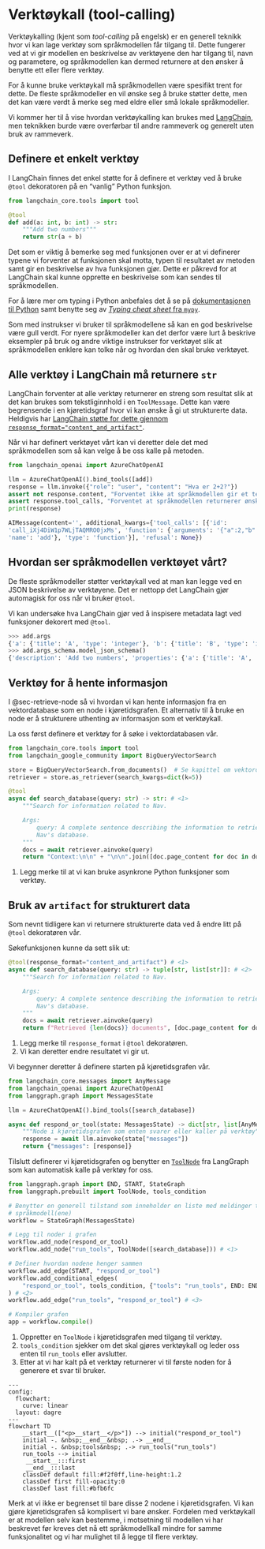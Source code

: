 # Verktøykall (tool-calling) {#sec-tool-calling}

Verktøykalling (kjent som _tool-calling_ på engelsk) er en generell teknikk hvor
vi kan lage verktøy som språkmodellen får tilgang til. Dette fungerer ved at vi
gir modellen en beskrivelse av verktøyene den har tilgang til, navn og
parametere, og språkmodellen kan dermed returnere at den ønsker å benytte ett
eller flere verktøy.

For å kunne bruke verktøykall må språkmodellen være spesifikt trent for dette.
De fleste språkmodeller en vil ønske seg å bruke støtter dette, men det kan være
verdt å merke seg med eldre eller små lokale språkmodeller.

Vi kommer her til å vise hvordan verktøykalling kan brukes med
[LangChain](https://python.langchain.com/docs/concepts/tools/), men teknikken
burde være overførbar til andre rammeverk og generelt uten bruk av rammeverk.

## Definere et enkelt verktøy

I LangChain finnes det enkel støtte for å definere et verktøy ved å bruke
`@tool` dekoratoren på en "vanlig" Python funksjon.

```python
from langchain_core.tools import tool

@tool
def add(a: int, b: int) -> str:
    """Add two numbers"""
    return str(a + b)
```

Det som er viktig å bemerke seg med funksjonen over er at vi definerer typene vi
forventer at funksjonen skal motta, typen til resultatet av metoden samt gir en
beskrivelse av hva funksjonen gjør. Dette er påkrevd for at LangChain skal kunne
opprette en beskrivelse som kan sendes til språkmodellen.

:::{.column-margin}
For å lære mer om typing i Python anbefales det å se på [dokumentasjonen til
Python](https://docs.python.org/3/library/typing.html) samt benytte seg av
[_Typing cheat sheet_ fra
`mypy`](https://mypy.readthedocs.io/en/stable/cheat_sheet_py3.html).
:::

Som med instrukser vi bruker til språkmodellene så kan en god beskrivelse være
gull verdt. For nyere språkmodeller kan det derfor være lurt å beskrive
eksempler på bruk og andre viktige instrukser for verktøyet slik at
språkmodellen enklere kan tolke når og hvordan den skal bruke verktøyet.

:::{.callout-important collapse="true"}
# Alle verktøy i LangChain må returnere `str`
LangChain forventer at alle verktøy returnerer en streng som resultat slik at
det kan brukes som tekstliginnhold i en `ToolMessage`. Dette kan være
begrensende i en kjøretidsgraf hvor vi kan ønske å gi ut strukturerte data.
Heldigvis har [LangChain støtte for dette gjennom
`response_format="content_and_artifact"`](https://python.langchain.com/docs/concepts/tools/#tool-artifacts).
:::

Når vi har definert verktøyet vårt kan vi deretter dele det med språkmodellen
som så kan velge å be oss kalle på metoden.

```python
from langchain_openai import AzureChatOpenAI

llm = AzureChatOpenAI().bind_tools([add])
response = llm.invoke({"role": "user", "content": "Hva er 2+2?"})
assert not response.content, "Forventet ikke at språkmodellen gir et tekstlig svar"
assert response.tool_calls, "Forventet at språkmodellen returnerer ønske om verktøykall"
print(response)
```

```python
AIMessage(content='', additional_kwargs={'tool_calls': [{'id':
'call_iXj4DiW1p7WLjTAQMRO0jxMs', 'function': {'arguments': '{"a":2,"b":2}',
'name': 'add'}, 'type': 'function'}], 'refusal': None})
```

:::{.callout collapse="true"}
## Hvordan ser språkmodellen verktøyet vårt?
De fleste språkmodeller støtter verktøykall ved at man kan legge ved en JSON
beskrivelse av verktøyene. Det er nettopp det LangChain gjør automagisk for oss
når vi bruker `@tool`.

Vi kan undersøke hva LangChain gjør ved å inspisere metadata lagt ved funksjoner
dekorert med `@tool`.

```python
>>> add.args
{'a': {'title': 'A', 'type': 'integer'}, 'b': {'title': 'B', 'type': 'integer'}}
>>> add.args_schema.model_json_schema()
{'description': 'Add two numbers', 'properties': {'a': {'title': 'A', 'type': 'integer'}, 'b': {'title': 'B', 'type': 'integer'}}, 'required': ['a', 'b'], 'title': 'add', 'type': 'object'}
```
:::

## Verktøy for å hente informasjon

I @sec-retrieve-node så vi hvordan vi kan hente informasjon fra en
vektordatabase som en node i kjøretidsgrafen. Et alternativ til å bruke en node
er å strukturere uthenting av informasjon som et verktøykall.

La oss først definere et verktøy for å søke i vektordatabasen vår.

```python
from langchain_core.tools import tool
from langchain_google_community import BigQueryVectorSearch

store = BigQueryVectorSearch.from_documents()  # Se kapittel om vektordatabase
retriever = store.as_retriever(search_kwargs=dict(k=5))

@tool
async def search_database(query: str) -> str: # <1>
    """Search for information related to Nav.

    Args:
        query: A complete sentence describing the information to retrieve from
        Nav's database.
    """
    docs = await retriever.ainvoke(query)
    return "Context:\n\n" + "\n\n".join([doc.page_content for doc in docs])
```
1. Legg merke til at vi kan bruke asynkrone Python funksjoner som verktøy.

:::{.callout-tip collapse="true"}
## Bruk av `artifact` for strukturert data
Som nevnt tidligere kan vi returnere strukturerte data ved å endre litt på
`@tool` dekoratøren vår.

Søkefunksjonen kunne da sett slik ut:
```python
@tool(response_format="content_and_artifact") # <1>
async def search_database(query: str) -> tuple[str, list[str]]: # <2>
    """Search for information related to Nav.

    Args:
        query: A complete sentence describing the information to retrieve from
        Nav's database.
    """
    docs = await retriever.ainvoke(query)
    return f"Retrieved {len(docs)} documents", [doc.page_content for doc in docs] # <2>
```
1. Legg merke til `response_format` i `@tool` dekoratøren.
2. Vi kan deretter endre resultatet vi gir ut.
:::

Vi begynner deretter å definere starten på kjøretidsgrafen vår.

```python
from langchain_core.messages import AnyMessage
from langchain_openai import AzureChatOpenAI
from langgraph.graph import MessagesState

llm = AzureChatOpenAI().bind_tools([search_database])

async def respond_or_tool(state: MessagesState) -> dict[str, list[AnyMessage]]:
    """Node i kjøretidsgrafen som enten svarer eller kaller på verktøy"""
    response = await llm.ainvoke(state["messages"])
    return {"messages": [response]}
```

Tilslutt definerer vi kjøretidsgrafen og benytter en
[`ToolNode`](https://langchain-ai.github.io/langgraph/reference/agents/#langgraph.prebuilt.tool_node.ToolNode)
fra LangGraph
som kan automatisk kalle på verktøy for oss.

```python
from langgraph.graph import END, START, StateGraph
from langgraph.prebuilt import ToolNode, tools_condition

# Benytter en generell tilstand som inneholder en liste med meldinger til og fra
# språkmodell(ene)
workflow = StateGraph(MessagesState)

# Legg til noder i grafen
workflow.add_node(respond_or_tool)
workflow.add_node("run_tools", ToolNode([search_database])) # <1>

# Definer hvordan nodene henger sammen
workflow.add_edge(START, "respond_or_tool")
workflow.add_conditional_edges(
    "respond_or_tool", tools_condition, {"tools": "run_tools", END: END}
) # <2>
workflow.add_edge("run_tools", "respond_or_tool") # <3>

# Kompiler grafen
app = workflow.compile()
```
1. Oppretter en `ToolNode` i kjøretidsgrafen med tilgang til verktøy.
2. `tools_condition` sjekker om det skal gjøres verktøykall og leder oss enten
til `run_tools` eller avslutter.
3. Etter at vi har kalt på et verktøy returnerer vi til første noden for å
generere et svar til bruker.

```mermaid
---
config:
  flowchart:
    curve: linear
  layout: dagre
---
flowchart TD
    __start__(["<p>__start__</p>"]) --> initial("respond_or_tool")
    initial -. &nbsp;__end__&nbsp; .-> __end__
    initial -. &nbsp;tools&nbsp; .-> run_tools("run_tools")
    run_tools --> initial
     __start__:::first
     __end__:::last
    classDef default fill:#f2f0ff,line-height:1.2
    classDef first fill-opacity:0
    classDef last fill:#bfb6fc
```

Merk at vi ikke er begrenset til bare disse 2 nodene i kjøretidsgrafen. Vi kan
gjøre kjøretidsgrafen så komplisert vi bare ønsker. Fordelen med verktøykall er
at modellen selv kan bestemme, i motsetning til modellen vi har beskrevet før
kreves det nå ett språkmodellkall mindre for samme funksjonalitet og vi har
mulighet til å legge til flere verktøy.
